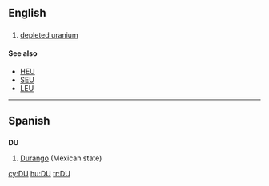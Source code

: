 {{also|Appendix:Variations of "du"}}
==English==

==={{initialism-old|en}}===
{{en-noun|-}}

# [[depleted uranium]]

====See also====
* [[HEU]]
* [[SEU]]
* [[LEU]]

----

==Spanish==

==={{abbreviation-old|es}}===
'''DU'''

# [[Durango]] (Mexican state)

[[cy:DU]]
[[hu:DU]]
[[tr:DU]]